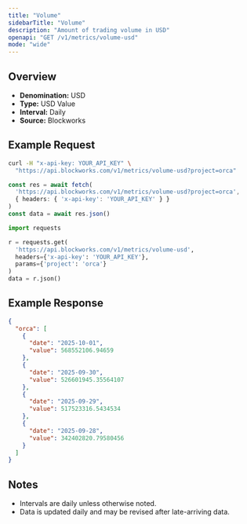 ```yaml
---
title: "Volume"
sidebarTitle: "Volume"
description: "Amount of trading volume in USD"
openapi: "GET /v1/metrics/volume-usd"
mode: "wide"
---
```


## Overview

- **Denomination:** USD
- **Type:** USD Value
- **Interval:** Daily
- **Source:** Blockworks

## Example Request

<CodeGroup>

```bash cURL
curl -H "x-api-key: YOUR_API_KEY" \
  "https://api.blockworks.com/v1/metrics/volume-usd?project=orca"
```

```typescript TypeScript
const res = await fetch(
  'https://api.blockworks.com/v1/metrics/volume-usd?project=orca',
  { headers: { 'x-api-key': 'YOUR_API_KEY' } }
)
const data = await res.json()
```

```python Python
import requests

r = requests.get(
  'https://api.blockworks.com/v1/metrics/volume-usd',
  headers={'x-api-key': 'YOUR_API_KEY'},
  params={'project': 'orca'}
)
data = r.json()
```

</CodeGroup>

## Example Response

```json
{
  "orca": [
    {
      "date": "2025-10-01",
      "value": 568552106.94659
    },
    {
      "date": "2025-09-30",
      "value": 526601945.35564107
    },
    {
      "date": "2025-09-29",
      "value": 517523316.5434534
    },
    {
      "date": "2025-09-28",
      "value": 342402820.79580456
    }
  ]
}
```

## Notes
- Intervals are daily unless otherwise noted.
- Data is updated daily and may be revised after late-arriving data.